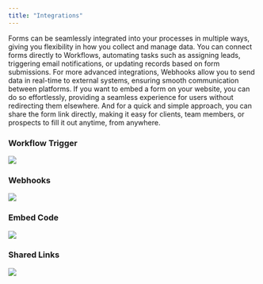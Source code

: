 ```yaml
---
title: "Integrations"
---
```


Forms can be seamlessly integrated into your processes in multiple ways, giving you flexibility in how you collect and manage data. You can connect forms directly to Workflows, automating tasks such as assigning leads, triggering email notifications, or updating records based on form submissions. For more advanced integrations, Webhooks allow you to send data in real-time to external systems, ensuring smooth communication between platforms. If you want to embed a form on your website, you can do so effortlessly, providing a seamless experience for users without redirecting them elsewhere. And for a quick and simple approach, you can share the form link directly, making it easy for clients, team members, or prospects to fill it out anytime, from anywhere.

### Workflow Trigger

![](/images/workflows/form_submitted001.png)

### Webhooks

![](/images/forms/form-integrations-001.png)

### Embed Code

![](/images/forms/form-integrations-002.png)

### Shared Links

![](/images/forms/form-integrations-003.png)